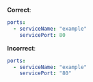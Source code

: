 **Correct**:

```yaml
ports:
  - serviceName: "example"
    servicePort: 80
```

**Incorrect**:

```yaml
ports:
  - serviceName: "example"
    servicePort: "80"
```
